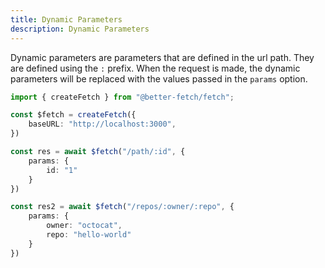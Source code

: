```yaml
---
title: Dynamic Parameters
description: Dynamic Parameters
---
```


Dynamic parameters are parameters that are defined in the url path. They are defined using the `:` prefix. When the request is made, the dynamic parameters will be replaced with the values passed in the `params` option.

```ts twoslash title="fetch.ts"
import { createFetch } from "@better-fetch/fetch";

const $fetch = createFetch({
    baseURL: "http://localhost:3000",
})

const res = await $fetch("/path/:id", {
    params: {
        id: "1"
    }
})

const res2 = await $fetch("/repos/:owner/:repo", {
    params: {
        owner: "octocat",
        repo: "hello-world"
    }
})
```
